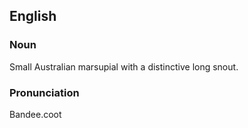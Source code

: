 ==English==
===Noun===
Small Australian marsupial with a distinctive long snout.
===Pronunciation===
Bandee.coot